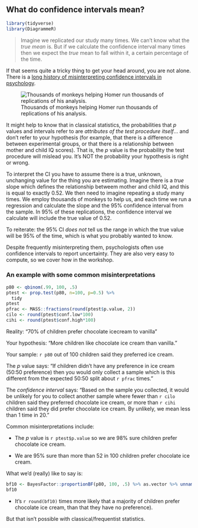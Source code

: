 ## What do confidence intervals mean? {#confidence-intervals-explanation}

```r
library(tidyverse)
library(DiagrammeR)
```

> Imagine we replicated our study many times. We can't know what the *true mean* is. But if we calculate the confidence interval many times then we expect the *true* mean to fall within it, a certain percentage of the time.

If that seems quite a tricky thing to get your head around, you are not alone. There is a [long history of misinterpreting confidence intervals in psychology](http://www.ejwagenmakers.com/inpress/HoekstraEtAlPBR.pdf).

![Thousands of monkeys helping Homer run thousands of replications of his analysis.](images/monkeys.jpg)

It might help to know that in classical statistics, the probabilities that *p* values and intervals refer to are *attributes of the test procedure itself*... and don't refer to your hypothesis (for example, that there is a difference between experimental groups, or that there is a relationship between mother and child IQ scores). That is, the *p* value is the probability the test procedure will mislead you. It's NOT the probability your hypothesis is right or wrong.

To interpret the CI you have to assume there is a true, unknown, unchanging value for the thing you are estimating. Imagine there is a *true* slope which defines the relationship betweem mother and child IQ, and this is equal to exactly 0.52. We then need to imagine repeating a study many times. We employ thousands of monkeys to help us, and each time we run a regression and calculate the slope and the 95% confidence interval from the sample.  In 95% of these replications, the confidence interval we calculate will include the true value of 0.52.

To reiterate: the 95% CI *does not* tell us the range in which the true value will be 95% of the time, which is what you probably wanted to know.

Despite frequently misinterpreting them, psychologists often use confidence intervals to report uncertainty. They are also very easy to compute, so we cover how in the workshop.


### An example with some common misinterpretations

```r
p80 <- qbinom(.99, 100, .5)
ptest <- prop.test(p80, n=100, p=0.5) %>%
  tidy
ptest
pfrac <- MASS::fractions(round(ptest$p.value, 2))
cilo <- round(ptest$conf.low*100)
cihi <- round(ptest$conf.high*100)
```

Reality: "70% of children prefer chocolate icecream to vanilla"

Your hypothesis: "More children like chocolate ice cream than vanilla."

Your sample: `r p80` out of 100 children said they preferred ice cream.

The *p* value says: "If children didn't have any preference in ice cream (50:50 preference) then you would only collect a sample which is this different from the expected 50:50 split about `r pfrac` times."

The *confidence interval* says: "Based on the sample you collected, it would be unlikely for you to collect another sample where fewer than `r cilo` children said they preferred chocolate ice cream, or more than `r cihi` children said they did prefer chocolate ice cream. By unlikely, we mean less than 1 time in 20."


Common misinterpretations include:

- The *p* value is `r ptest$p.value` so we are 98% sure children prefer chocolate ice cream.

- We are 95% sure than more than 52 in 100 children prefer chocolate ice cream.


What we'd (really) like to say is:

```r
bf10 <- BayesFactor::proportionBF(p80, 100, .5) %>% as.vector %>% unname(.)
bf10
```

- It's `r round(bf10)` times more likely that a majority of children prefer chocolate ice cream, than that they have no preference).

But that isn't possible with classical/frequentist statistics.
